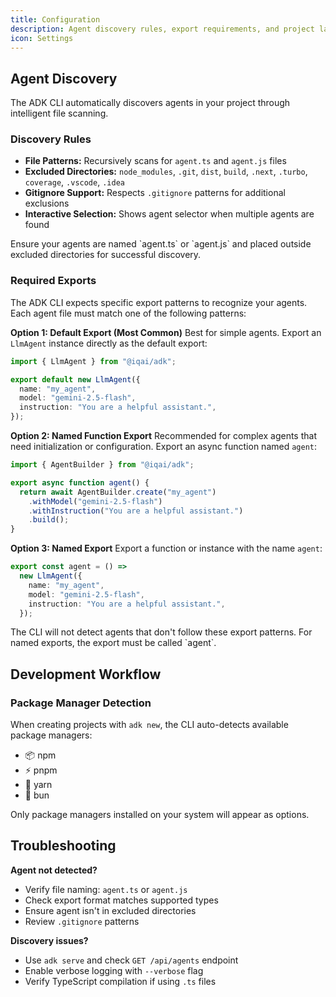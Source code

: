 ```yaml
---
title: Configuration
description: Agent discovery rules, export requirements, and project layout conventions
icon: Settings
---
```



## Agent Discovery

The ADK CLI automatically discovers agents in your project through intelligent file scanning.

### Discovery Rules

- **File Patterns:** Recursively scans for `agent.ts` and `agent.js` files
- **Excluded Directories:** `node_modules`, `.git`, `dist`, `build`, `.next`, `.turbo`, `coverage`, `.vscode`, `.idea`
- **Gitignore Support:** Respects `.gitignore` patterns for additional exclusions
- **Interactive Selection:** Shows agent selector when multiple agents are found

<Callout type="warn">
  Ensure your agents are named `agent.ts` or `agent.js` and placed outside
  excluded directories for successful discovery.
</Callout>

### Required Exports

The ADK CLI expects specific export patterns to recognize your agents. Each agent file must match one of the following patterns:

**Option 1: Default Export (Most Common)**
Best for simple agents. Export an `LlmAgent` instance directly as the default export:

```typescript
import { LlmAgent } from "@iqai/adk";

export default new LlmAgent({
  name: "my_agent",
  model: "gemini-2.5-flash",
  instruction: "You are a helpful assistant.",
});
```

**Option 2: Named Function Export**
Recommended for complex agents that need initialization or configuration. Export an async function named `agent`:

```typescript
import { AgentBuilder } from "@iqai/adk";

export async function agent() {
  return await AgentBuilder.create("my_agent")
    .withModel("gemini-2.5-flash")
    .withInstruction("You are a helpful assistant.")
    .build();
}
```

**Option 3: Named Export**
Export a function or instance with the name `agent`:

```typescript
export const agent = () =>
  new LlmAgent({
    name: "my_agent",
    model: "gemini-2.5-flash",
    instruction: "You are a helpful assistant.",
  });
```

<Callout type="warn">
  The CLI will not detect agents that don't follow these export patterns. For
  named exports, the export must be called `agent`.
</Callout>

## Development Workflow

### Package Manager Detection

When creating projects with `adk new`, the CLI auto-detects available package managers:

- 📦 npm
- ⚡ pnpm
- 🧶 yarn
- 🍞 bun

<Callout type="info">
  Only package managers installed on your system will appear as options.
</Callout>

## Troubleshooting

**Agent not detected?**

- Verify file naming: `agent.ts` or `agent.js`
- Check export format matches supported types
- Ensure agent isn't in excluded directories
- Review `.gitignore` patterns

**Discovery issues?**

- Use `adk serve` and check `GET /api/agents` endpoint
- Enable verbose logging with `--verbose` flag
- Verify TypeScript compilation if using `.ts` files
